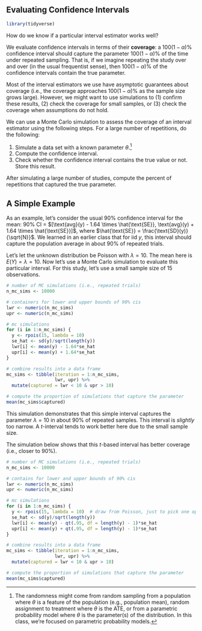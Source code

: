 ## Evaluating Confidence Intervals

```r
library(tidyverse)
```

How do we know if a particular interval estimator works well? 

We evaluate confidence intervals in terms of their **coverage**: a $100(1 - \alpha)\%$ confidence interval should capture the parameter $100(1 - \alpha)\%$ of the time under repeated sampling. That is, if we imagine repeating the study over and over (in the usual frequentist sense), then $100(1 - \alpha)\%$ of the confidence intervals contain the true parameter.

Most of the interval estimators we use have asymptotic guarantees about coverage (i.e., the coverage approaches $100(1 - \alpha)\%$ as the sample size grows large). However, we might want to use simulations to (1) confirm these results, (2) check the coverage for small samples, or (3) check the coverage when assumptions do not hold.

We can use a Monte Carlo simulation to assess the coverage of an interval estimator using the following steps. For a large number of repetitions, do the following:

1. Simulate a data set with a known parameter $\theta$.^[The randomness might come from random sampling from a population where $\theta$ is a feature of the population (e.g., population mean), random assignment to treatment where $\theta$ is the ATE, or from a parametric probability model where $\theta$ is the parameter(s) of the distribution. In this class, we're focused on parametric probability models.]
1. Compute the confidence interval.
1. Check whether the confidence interval contains the true value or not. Store this result.

After simulating a large number of studies, compute the percent of repetitions that captured the true parameter.

## A Simple Example

As an example, let's consider the usual 90% confidence interval for the mean: 90% CI = $[\text{avg}(y) - 1.64 \times \hat{\text{SE}}, \text{avg}(y) + 1.64 \times \hat{\text{SE}}]$, where $\hat{\text{SE}} = \frac{\text{SD}(y)}{\sqrt{N}}$. We learned in an earlier class that for iid $y$, this interval should capture the population average in about 90% of repeated trials.

Let's let the unknown distribution be Poisson with $\lambda = 10$. The mean here is $E(Y) = \lambda = 10$. Now let's use a Monte Carlo simulation to evaluate this particular interval. For this study, let's use a small sample size of 15 observations.

```r
# number of MC simulations (i.e., repeated trials)
n_mc_sims <- 10000

# containers for lower and upper bounds of 90% cis
lwr <- numeric(n_mc_sims)
upr <- numeric(n_mc_sims)

# mc simulations
for (i in 1:n_mc_sims) {
  y <- rpois(15, lambda = 10)
  se_hat <- sd(y)/sqrt(length(y))
  lwr[i] <- mean(y) - 1.64*se_hat
  upr[i] <- mean(y) + 1.64*se_hat
}

# combine results into a data frame
mc_sims <- tibble(iteration = 1:n_mc_sims,
                  lwr, upr) %>%
  mutate(captured = lwr < 10 & upr > 10)

# compute the proportion of simulations that capture the parameter
mean(mc_sims$captured)
```

This simulation demonstrates that this simple interval captures the parameter $\lambda = 10$ in about 90% of repeated samples. This interval is *slightly* too narrow. A $t$-interval tends to work better here due to the small sample size. 

The simulation below shows that this *t*-based interval has better coverage (i.e., closer to 90%).

```r
# number of MC simulations (i.e., repeated trials)
n_mc_sims <- 10000

# contains for lower and upper bounds of 90% cis
lwr <- numeric(n_mc_sims)
upr <- numeric(n_mc_sims)

# mc simulations
for (i in 1:n_mc_sims) {
  y <- rpois(15, lambda = 10)  # draw from Poisson, just to pick one option of many
  se_hat <- sd(y)/sqrt(length(y))
  lwr[i] <- mean(y) - qt(.95, df = length(y) - 1)*se_hat
  upr[i] <- mean(y) + qt(.95, df = length(y) - 1)*se_hat
}

# combine results into a data frame
mc_sims <- tibble(iteration = 1:n_mc_sims,
                  lwr, upr) %>%
  mutate(captured = lwr < 10 & upr > 10)

# compute the proportion of simulations that capture the parameter
mean(mc_sims$captured)
```
